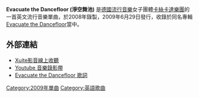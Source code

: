 {{Infobox Single
| Name = Evacuate the Dancefloor
| Cover =
| Artist = [[Cascada|Cascada]]
| from Album = Evacuate the Dancefloor
| Released = 2009年6月29日
| Format = [[單曲|單曲]][[下載|下載]]
| Recorded = 2008年
| Genre = [[流行音樂|流行音樂]]
| Length = 3:28
| Label = Zooland
| Writer = [http://en.wikipedia.org/wiki/DJ_Manian Manuel Reuter] <br> [http://en.wikipedia.org/wiki/Yann_Peifer Yann Peifer] <br> Allan Eshuijs
| Producer = [http://en.wikipedia.org/wiki/DJ_Manian Manuel Reuter] <br> [http://en.wikipedia.org/wiki/Yann_Peifer Yann Peifer]
| Certification = [[金唱片|金唱片]] <small>[http://en.wikipedia.org/wiki/Recording_Industry_Association_of_New_Zealand RIANZ]</small>
| Last single = "Perfect Day" <br/>(2009)
| This single = "'''Evacuate the Dancefloor'''" <br/>(2009)
| Next single = "Fever" <br/>(2009)
}}
'''Evacuate the Dancefloor (淨空舞池)''' 是[[德國|德國]][[流行音樂|流行音樂]]女子團體[[卡絲卡達樂團|卡絲卡達樂團]]的一首英文流行音樂單曲，於2008年錄製，2009年6月29日發行，收錄於同名專輯[[Evacuate_the_Dancefloor_(專輯)|Evacuate the Dancefloor]]當中。

==外部連結==
*[http://vlog.xuite.net/_pub/play.php?media_id=V1R0Ukk4LTIwOTQwMzguZmx2 Xuite影音線上收聽]{{Wayback|url=http://vlog.xuite.net/_pub/play.php?media_id=V1R0Ukk4LTIwOTQwMzguZmx2 |date=20191016132752 }}
*[http://www.youtube.com/watch?v=A68j28KQaik Youtube 音樂錄影帶]{{Wayback|url=http://www.youtube.com/watch?v=A68j28KQaik |date=20100221135104 }}
*[http://www.lyricsmode.com/lyrics/c/cascada/evacuate_the_dancefloor.html Evacuate the Dancefloor 歌詞]{{Wayback|url=http://www.lyricsmode.com/lyrics/c/cascada/evacuate_the_dancefloor.html |date=20091211223130 }}

[[Category:2009年單曲|Category:2009年單曲]]
[[Category:英語歌曲|Category:英語歌曲]]